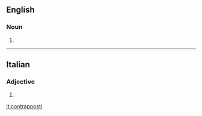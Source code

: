 ==English==

===Noun===
{{head|en|noun plural form}}

# {{plural of|contrapposto|lang=en}}

----

==Italian==

===Adjective===
{{head|it|adjective form}}

# {{masculine plural of|contrapposto|lang=it}}

[[it:contrapposti]]